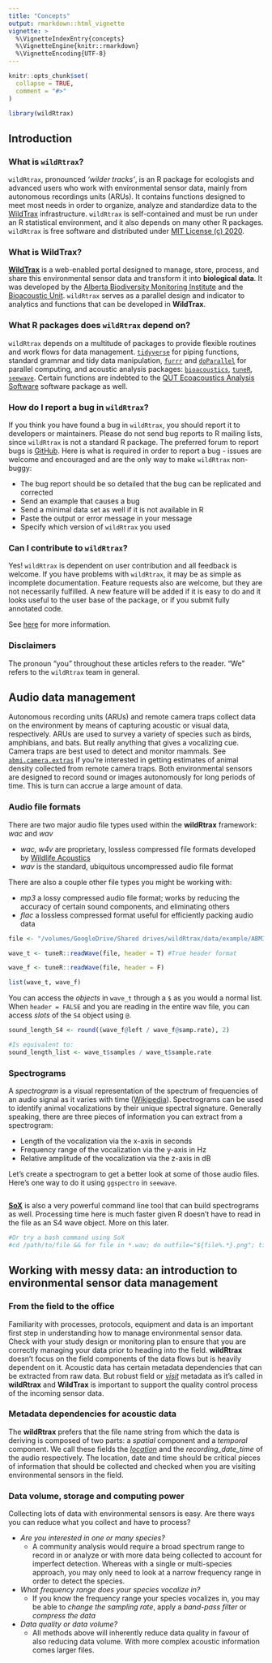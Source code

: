 ```yaml
---
title: "Concepts"
output: rmarkdown::html_vignette
vignette: >
  %\VignetteIndexEntry{concepts}
  %\VignetteEngine{knitr::rmarkdown}
  %\VignetteEncoding{UTF-8}
---
```


```r

knitr::opts_chunk$set(
  collapse = TRUE,
  comment = "#>"
)
```

```r
library(wildRtrax)
```

## Introduction

### What is `wildRtrax`?

`wildRtrax`, pronounced *'wilder tracks'*, is an R package for ecologists and advanced users who work with environmental sensor data, mainly from autonomous recordings units (ARUs). It contains functions designed to meet most needs in order to organize, analyze and standardize data to the [WildTrax](https://wwww.wildtrax.ca) infrastructure. `wildRtrax` is self-contained and must be run under an R statistical environment, and it also depends on many other R packages. `wildRtrax` is free software and distributed under [MIT License (c) 2020](https://github.com/ABbiodiversity/wildRtrax/blob/master/LICENSE).

### What is **WildTrax**?

[**WildTrax**](https://www.wildtrax.ca) is a web-enabled portal designed to manage, store, process, and share this environmental sensor data and transform it into **biological data**. It was developed by the [Alberta Biodiversity Monitoring Institute](https://abmi.ca) and the [Bioacoustic Unit](https://bioacoustic.abmi.ca). `wildRtrax` serves as a parallel design and indicator to analytics and functions that can be developed in **WildTrax**. 

### What R packages does `wildRtrax` depend on?

`wildRtrax` depends on a multitude of packages to provide flexible routines and work flows for data management. [`tidyverse`](https://tidyverse.org) for piping functions, standard grammar and tidy data manipulation, [`furrr`](https://davisvaughan.github.io/furrr/) and [`doParallel`](https://cran.r-project.org/web/packages/doParallel/index.html) for parallel computing, and acoustic analysis packages: [`bioacoustics`](https://cran.r-project.org/web/packages/bioacoustics/index.html), [`tuneR`](https://cran.r-project.org/web/packages/tuneR/index.html), [`seewave`](https://cran.r-project.org/web/packages/seewave/seewave.pdf). Certain functions are indebted to the [QUT Ecoacoustics Analysis Software](https://github.com/QutEcoacoustics/audio-analysis) software package as well. 

### How do I report a bug in `wildRtrax`?

If you think you have found a bug in `wildRtrax`, you should report it to developers or maintainers. Please do not send bug reports to R mailing lists, since `wildRtrax` is not a standard R package. The preferred forum to report bugs is [GitHub](https://github.com/ABbiodiversity/wildRtrax/issues).  Here is what is required in order to report a bug - issues are welcome and encouraged and are the only way to make `wildRtrax` non-buggy:

* The bug report should be so detailed that the bug can be replicated and corrected
* Send an example that causes a bug
* Send a minimal data set as well if it is not available in R
* Paste the output or error message in your message
* Specify which version of `wildRtrax` you used

### Can I contribute to `wildRtrax`?

Yes! `wildRtrax` is dependent on user contribution and all feedback is welcome. If you have problems with `wildRtrax`, it may be as simple as incomplete documentation. Feature requests also are welcome, but they are not necessarily fulfilled. A new feature will be added if it is easy to do and it looks useful to the user base of the package, or if you submit fully annotated code.

See [here](https://abbiodiversity.github.io/wildRtrax/CONTRIBUTING.html) for more information. 

### Disclaimers

The pronoun “you” throughout these articles refers to the reader. “We” refers to the `wildRtrax` team in general.

## Audio data management

Autonomous recording units (ARUs) and remote camera traps collect data on the environment by means of capturing acoustic or visual data, respectively. ARUs are used to survey a variety of species such as birds, amphibians, and bats. But really anything that gives a vocalizing cue. Camera traps are best used to detect and monitor mammals. See [`abmi.camera.extras`](https://github.com/mabecker89/abmi.camera.extras) if you're interested in getting estimates of animal density collected from remote camera traps. Both environmental sensors are designed to record sound or images autonomously for long periods of time. This is turn can accrue a large amount of data. 

### Audio file formats

There are two major audio file types used within the **wildRtrax** framework: *wac* and *wav*

* *wac, w4v* are proprietary, lossless compressed file formats developed by [Wildlife Acoustics](https://www.wildlifeacoustics.com/)
* *wav* is the standard, ubiquitous uncompressed audio file format

There are also a couple other file types you might be working with:

* *mp3* a lossy compressed audio file format; works by reducing the accuracy of certain sound components, and eliminating others
* *flac* a lossless compressed format useful for efficiently packing audio data

```r
file <- "/volumes/GoogleDrive/Shared drives/wildRtrax/data/example/ABMI-0754-SW_20170301_085900.wav"

wave_t <- tuneR::readWave(file, header = T) #True header format

wave_f <- tuneR::readWave(file, header = F)

list(wave_t, wave_f)

```

You can access the *objects* in `wave_t` through a `$` as you would a normal list. When `header = FALSE` and you are reading in the entire wav file, you can access *slots* of the `S4` object using `@`. 

```r
sound_length_S4 <- round((wave_f@left / wave_f@samp.rate), 2)

#Is equivalent to:
sound_length_list <- wave_t$samples / wave_t$sample.rate

```

### Spectrograms

A *spectrogram* is a visual representation of the spectrum of frequencies of an audio signal as it varies with time ([Wikipedia](https://en.wikipedia.org/wiki/Spectrogram)). Spectrograms can be used to identify animal vocalizations by their unique spectral signature. Generally speaking, there are three pieces of information you can extract from a spectrogram:

* Length of the vocalization via the x-axis in seconds
* Frequency range of the vocalization via the y-axis in Hz
* Relative amplitude of the vocalization via the z-axis in dB

Let's create a spectrogram to get a better look at some of those audio files. Here's one way to do it using `ggspectro` in `seewave`. 

```r


```

[**SoX**](http://sox.sourceforge.net/) is also a very powerful command line tool that can build spectrograms as well. Processing time here is much faster given R doesn't have to read in the file as an S4 wave object. More on this later. 

```r

#Or try a bash command using SoX
#cd /path/to/file && for file in *.wav; do outfile="${file%.*}.png"; title_in_pic="${file%.*}"; sox "$file" -n spectrogram -l -m -t "$title_in_pic" -o "$outfile"; done

```

## Working with messy data: an introduction to environmental sensor data management

### From the field to the office

Familiarity with processes, protocols, equipment and data is an important first step in understanding how to manage environmental sensor data. Check with your study design or monitoring plan to ensure that you are correctly managing your data prior to heading into the field. **wildRtrax** doesn't focus on the field components of the data flows but is heavily dependent on it. Acoustic data has certain metadata dependencies that can be extracted from raw data. But robust field or [*visit*](https://www.wildtrax.ca/home/wildtrax-guide/2-Organizations/2.3-Visits.html) metadata as it's called in **wildRtrax** and **WildTrax** is important to support the quality control process of the incoming sensor data.

### Metadata dependencies for acoustic data

The **wildRtrax** prefers that the file name string from which the data is deriving is composed of two parts: a *spatial* component and a *temporal* component. We call these fields the [*location*](https://www.wildtrax.ca/home/wildtrax-guide/2-Organizations/2.2-Locations.html) and the *recording_date_time* of the audio respectively. The location, date and time should be critical pieces of information that should be collected and checked when you are visiting environmental sensors in the field. 

### Data volume, storage and computing power

Collecting lots of data with environmental sensors is easy. Are there ways you can reduce what you collect and have to process?

* *Are you interested in one or many species?*
  * A community analysis would require a broad spectrum range to record in or analyze or with more data being collected to account for imperfect detection. Whereas with a single or multi-species approach, you may only need to look at a narrow frequency range in order to detect the species. 
* *What frequency range does your species vocalize in?*
  * If you know the frequency range your species vocalizes in, you may be able to *change the sampling rate*, apply a *band-pass filter* or *compress the data*
* *Data quality or data volume?*
  * All methods above will inherently reduce data quality in favour of also reducing data volume. With more complex acoustic information comes larger files.

